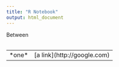 ```yaml
---
title: "R Notebook"
output: html_document
---
```


<TABLE>

Between

```{=html}
<table>
<tr>
<td>*one*</td>
<td>[a link](http://google.com)</td>
</tr>
</table>
```
